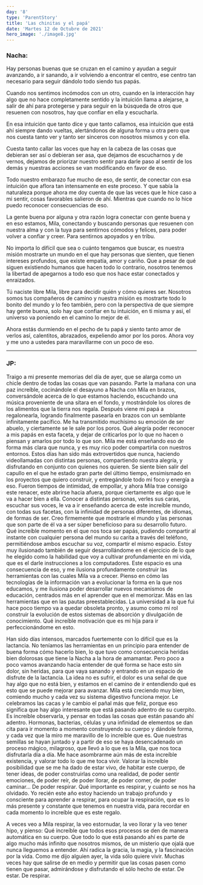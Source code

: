 ```yaml
---
day: '8'
type: 'ParentStory'
title: 'Las chinitas y el papá'
date: 'Martes 12 de Octubre de 2021'
hero_image: './image8.jpg'
---
```


### Nacha:

Hay personas buenas que se cruzan en el camino y ayudan a seguir avanzando, a ir sanando, a ir volviendo a encontrar el centro, ese centro tan necesario para seguir dándolo todo siendo tus papás.

Cuando nos sentimos incómodos con un otro, cuando en la interacción hay algo que no hace completamente sentido y la intuición llama a alejarse, a salir de ahí para protegerse y para seguir en la búsqueda de otros que resuenen con nosotros, hay que confiar en ella y escucharla.

En esa intuición que tanto dice y que tanto callamos, esa intuición que está ahí siempre dando vueltas, alertándonos de alguna forma u otra pero que nos cuesta tanto ver y tanto ser sinceros con nosotros mismos y con ella.

Cuesta tanto callar las voces que hay en la cabeza de las cosas que debieran ser así o debieran ser asa, que dejamos de escucharnos y de vernos, dejamos de priorizar nuestro sentir para darle paso al sentir de los demás y nuestras acciones se van modificando en favor de eso.

Todo nuestro embarazo fue mucho de eso, de sentir, de conectar con esa intuición que aflora tan intensamente en este proceso. Y que sabía la naturaleza porque ahora me doy cuenta de que las veces que le hice caso a mi sentir, cosas favorables salieron de ahí. Mientras que cuando no lo hice puedo reconocer consecuencias de eso.

La gente buena por alguna y otra razón logra conectar con gente buena y en eso estamos, Mila, conectando y buscando personas que resuenen con nuestra alma y con la tuya para sentirnos cómodos y felices, para poder volver a confiar y creer. Para sentirnos apoyados y en tribu.

No importa lo difícil que sea o cuánto tengamos que buscar, es nuestra misión mostrarte un mundo en el que hay personas que sienten, que tienen intereses profundos, que existe empatía, amor y cariño. Que a pesar de qué siguen existiendo humanos que hacen todo lo contrario, nosotros tenemos la libertad de apegarnos a todo eso que nos hace estar conectados y enraizados.

Tú naciste libre Mila, libre para decidir quién y cómo quieres ser. Nosotros somos tus compañeros de camino y nuestra misión es mostrarte todo lo bonito del mundo y lo feo también, pero con la perspectiva de que siempre hay gente buena, solo hay que confiar en tu intuición, en ti misma y asi, el universo va poniendo en el camino lo mejor de él.

Ahora estás durmiendo en el pecho de tu papá y siento tanto amor de verlos así, calentitos, abrazados, expeliendo amor por los poros. Ahora voy y me uno a ustedes para maravillarme con un poco de eso.

---

### JP:

Traigo a mi presente memorias del día de ayer, que se alarga como un chicle dentro de todas las cosas que van pasando. Parte la mañana con una paz increíble, cocinándole el desayuno a Nacha con Mila en brazos, conversándole acerca de lo que estamos haciendo, escuchando una música proveniente de una sítara en el fondo, y mostrándole los olores de los alimentos que la tierra nos regala. Después viene mi papá a regalonearla, logrando finalmente pasearla en brazos con un semblante infinitamente pacífico. Me ha transmitido muchísimo su emoción de ser abuelo, y ciertamente se le sale por los poros. Qué alegría poder reconocer a mis papás en esta faceta, y dejar de criticarlos por lo que no hacen o piensan y amarlos por todo lo que son. Mila me está enseñando eso de forma más clara que nunca, y es muy rico poder compartirla con nuestros entornos. Estos días han sido más extrovertidos que nunca, haciendo videollamadas con distintas personas, compartiendo nuestra alegría, y disfrutando en conjunto con quienes nos quieren. Se siente bien salir del capullo en el que he estado gran parte del último tiempo, ensimismado en los proyectos que quiero construir, y entregándole todo mi foco y energía a eso. Fueron tiempos de intimidad, de empollar, y ahora Mila trae consigo este renacer, este abrirse hacia afuera, porque ciertamente es algo que le va a hacer bien a ella. Conocer a distintas personas, verles sus caras, escuchar sus voces, le va a ir enseñando acerca de este increíble mundo, con todas sus facetas, con la infinidad de personas diferentes, de idiomas, de formas de ser. Creo firmemente que mostrarle el mundo y las personas que son parte de él va a ser súper beneficioso para su desarrollo futuro. Qué increíble momento en el que nos toca ser papás, pudiendo compartir al instante con cualquier persona del mundo su carita a través del teléfono, permitiéndose ambos escuchar su voz, compartir el mismo espacio. Estoy muy ilusionado también de seguir desarrollándome en el ejercicio de lo que he elegido como la habilidad que voy a cultivar profundamente en mi vida, que es el darle instrucciones a los computadores. Este espacio es una consecuencia de eso, y me ilusiona profundamente construir las herramientas con las cuales Mila va a crecer. Pienso en cómo las tecnologías de la información van a evolucionar la forma en la que nos educamos, y me ilusiona poder desarrollar nuevos mecanismos de educación, centrados más en el aprender que en el memorizar. Más en las herramientas que en las pautas preestablecidas. La universidad a la que fui hace poco tiempo va a quedar obsoleta pronto, y asumo como mi rol construir la evolución de estos sistemas de absorción y divulgación de conocimiento. Qué increíble motivación que es mi hija para ir perfeccionándome en esto.

Han sido días intensos, marcados fuertemente con lo difícil que es la lactancia. No teníamos las herramientas en un principio para entender de buena forma cómo hacerlo bien, lo que tuvo como consecuencia heridas bien dolorosas que tiene la Nacha a la hora de amamantar. Pero poco a poco vamos avanzando hacia entender de qué forma se hace esto sin dolor, sin heridas, para que vaya sanando y entrando en un espacio de disfrute de la lactancia. La idea no es sufrir, el dolor es una señal de que hay algo que no está bien, y estamos en el camino de ir entendiendo qué es esto que se puede mejorar para avanzar. Mila está creciendo muy bien, comiendo mucho y cada vez su sistema digestivo funciona mejor. Le celebramos las cacas y le cambio el pañal más que feliz, porque eso significa que hay algo interesante que está pasando adentro de su cuerpito. Es increíble observarla, y pensar en todas las cosas que están pasando ahí adentro. Hormonas, bacterias, células y una infinidad de elementos se dan cita para ir momento a momento construyendo su cuerpo y dándole forma, y cada vez que la miro me maravillo de lo increíble que es. Que nuestras semillas se hayan juntado y a partir de eso se haya desencadenado un proceso mágico, milagroso, que llevó a lo que es la Mila, que nos toca disfrutarla día a día. Me hace asombrarme aún más de esta increíble existencia, y valorar todo lo que me toca vivir. Valorar la increíble posibilidad que se me ha dado de estar vivo, de habitar este cuerpo, de tener ideas, de poder construirlas como una realidad, de poder sentir emociones, de poder reír, de poder llorar, de poder comer, de poder caminar… De poder respirar. Qué importante es respirar, y cuánto se nos ha olvidado. Yo recién este año estoy haciendo un trabajo profundo y consciente para aprender a respirar, para ocupar la respiración, que es lo más presente y constante que tenemos en nuestra vida, para recordar en cada momento lo increíble que es este regalo.

A veces veo a Mila respirar, la veo estornudar, la veo llorar y la veo tener hipo, y pienso: Qué increíble que todos esos procesos se den de manera automática en su cuerpo. Que todo lo que está pasando ahí es parte de algo mucho más infinito que nosotros mismos, de un misterio que ojalá que nunca lleguemos a entender. Ahí radica la gracia, la magia, y la fascinación por la vida. Como me dijo alguien ayer, la vida sólo quiere vivir. Muchas veces hay que salirse de en medio y permitir que las cosas pasen como tienen que pasar, admirándose y disfrutando el sólo hecho de estar. De estar. De respirar.
